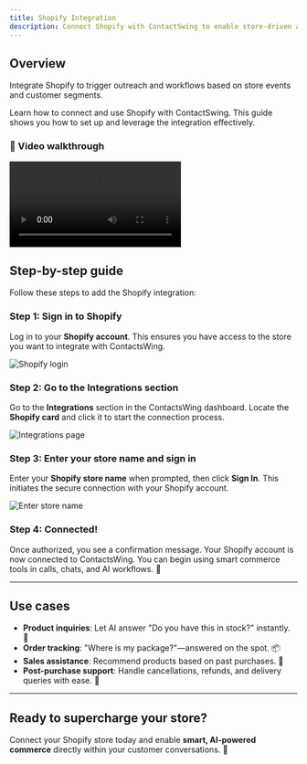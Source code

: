 ```yaml
---
title: Shopify Integration
description: Connect Shopify with ContactSwing to enable store-driven automations and campaign messaging.
---
```


## Overview

Integrate Shopify to trigger outreach and workflows based on store events and customer segments.

Learn how to connect and use Shopify with ContactSwing. This guide shows you how to set up and leverage the integration effectively.

### 🎥 Video walkthrough

<div class="card-video">
  <video src="https://storage.googleapis.com/helpsessionvideos/Contactswing/Videos/shopify.mp4" autoplay playsinline controls title="Shopify Integration Overview"></video>
</div>

## Step-by-step guide

Follow these steps to add the Shopify integration:

### Step 1: Sign in to Shopify
Log in to your **Shopify account**. This ensures you have access to the store you want to integrate with ContactsWing.

<img src="https://storage.googleapis.com/helpsessionvideos/Contactswing/images/shopify.jpg" alt="Shopify login" />

### Step 2: Go to the Integrations section
Go to the **Integrations** section in the ContactsWing dashboard. Locate the **Shopify card** and click it to start the connection process.

<img src="https://storage.googleapis.com/helpsessionvideos/Contactswing/images/all.jpg" alt="Integrations page" />

### Step 3: Enter your store name and sign in
Enter your **Shopify store name** when prompted, then click **Sign In**. This initiates the secure connection with your Shopify account.

<img src="https://storage.googleapis.com/helpsessionvideos/Contactswing/images/shop.jpg" alt="Enter store name" />

### Step 4: Connected!
Once authorized, you see a confirmation message. Your Shopify account is now connected to ContactsWing. You can begin using smart commerce tools in calls, chats, and AI workflows. 🎉

---

## Use cases

- **Product inquiries**: Let AI answer "Do you have this in stock?" instantly. 🛒
- **Order tracking**: "Where is my package?"—answered on the spot. 📦
- **Sales assistance**: Recommend products based on past purchases. 🤖
- **Post-purchase support**: Handle cancellations, refunds, and delivery queries with ease. 💬

---

## Ready to supercharge your store?

Connect your Shopify store today and enable **smart, AI-powered commerce** directly within your customer conversations. 🚀
